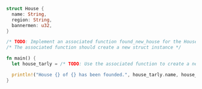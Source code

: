 ```rust
struct House {
  name: String,
  region: String,
  bannermen: u32,
}

/* TODO: Implement an associated function found_new_house for the House struct */
/* The associated function should create a new struct instance */

fn main() {
  let house_tarly = /* TODO: Use the associated function to create a new struct instance */

  println!("House {} of {} has been founded.", house_tarly.name, house_tarly.region);
}
```
